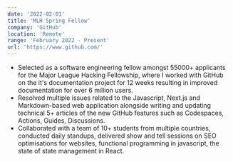 ```yaml
---
date: '2022-02-01'
title: 'MLH Spring Fellow'
company: 'GitHub'
location: 'Remote'
range: 'February 2022 - Present'
url: 'https://www.github.com/'
---
```


- Selected as a software engineering fellow amongst 55000+ applicants for the
  Major League Hacking Fellowship, where I worked with GitHub on the it's
  documentation project for 12 weeks resulting in improved documentation for
  over 6 million users.
- Resolved multiple issues related to the Javascript, Next.js and Markdown-based
  web application alongside writing and updating technical 5+ articles of the
  new GitHub features such as Codespaces, Actions, Guides, Discussions.
- Collaborated with a team of 10+ students from multiple countries, conducted
  daily standups, delivered show and tell sessions on SEO optimisations for
  websites, functional programming in javascript, the state of state management
  in React.

